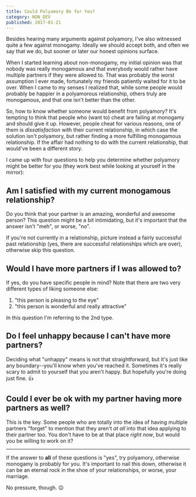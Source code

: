 ```yaml
---
title: Could Polyamory Be for You?
category: NON_DEV
published: 2017-01-21
---
```


Besides hearing many arguments against polyamory, I've also witnessed quite a few against monogamy. Ideally we should accept both, and often we say that we do, but sooner or later our honest opinions surface.

When I started learning about non-monogamy, my initial opinion was that nobody was really monogamous and that everybody would rather have multiple partners if they were allowed to. That was probably the worst assumption I ever made, fortunately my friends patiently waited for it to be over. When I came to my senses I realized that, while some people would probably be happier in a polyamorous relationship, others truly are monogamous, and that one isn't better than the other.

So, how to know whether someone would benefit from polyamory? It's tempting to think that people who (want to) cheat are failing at monogamy and should give it up. However, people cheat for various reasons, one of them is _dissatisfaction_ with their current relationship, in which case the solution isn't polyamory, but rather finding a more fulfilling monogamous relationship. If the affair had nothing to do with the current relationship, that would've been a different story.

I came up with four questions to help you determine whether polyamory might be better for you (they work best while looking at yourself in the mirror):

## Am I satisfied with my current monogamous relationship?

Do you think that your partner is an amazing, wonderful and awesome person? This question might be a bit intimidating, but it's important that the answer isn't "meh", or worse, "no".

If you're not currently in a relationship, picture instead a fairly successful past relationship (yes, there are successful relationships which are over), otherwise skip this question.

## Would I have more partners if I was allowed to?

If yes, do you have specific people in mind? Note that there are two very different types of liking someone else:

  1. "this person is pleasing to the eye"
  2. "this person is wonderful and really attractive"

In this question I'm referring to the 2nd type.

## Do I feel unhappy because I can't have more partners?

Deciding what "unhappy" means is not that straightforward, but it's just like any boundary--you'll know when you've reached it. Sometimes it's really scary to admit to yourself that you aren't happy. But hopefully you're doing just fine. 👍

## Could I ever be ok with my partner having more partners as well?

This is the key. Some people who are totally into the idea of having multiple partners "forget" to mention that they aren't _at all_ into that idea applying to their partner too. You don't have to be at that place _right now_, but would you be willing to work on it?

---

If the answer to **all** of these questions is "yes", try polyamory, otherwise monogamy is probably for you. It's important to nail this down, otherwise it can be an eternal rock in the shoe of your relationships, or worse, your marriage.

No pressure, though. 😉
